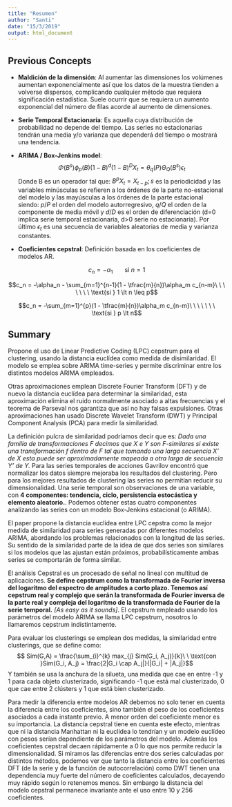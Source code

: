 ```yaml
---
title: "Resumen"
author: "Santi"
date: "15/3/2019"
output: html_document
---
```


## Previous Concepts
* __Maldición de la dimensión__: Al aumentar las dimensiones los volúmenes aumentan exponencialmente así que los datos de la muestra tienden a volverse dispersos, complicando cualquier método que requiera significación estadística. Suele ocurrir que se requiera un aumento exponencial del número de filas acorde al aumento de dimensiones.

* __Serie Temporal Estacionaria__: Es aquella cuya distribución de probabilidad no depende del tiempo. Las series no estacionarias tendrán una media y/o varianza que dependerá del tiempo o mostrará una tendencia.

* __ARIMA / Box-Jenkins model__:
$$\Phi(B^s)\phi_p(B)(1-B)^d(1-B)^D X_t = \theta_q(P)\Theta_Q(B^s) \epsilon_t$$
Donde B es un operador tal que: $B^pX_t = X_{t-p}; s$ es la periodicidad y las variables minúsculas se refieren a los órdenes de la parte no-estacional del modelo y las mayúsculas a los órdenes de la parte estacional siendo: $p/P$ el orden del modelo autorregresivo, $q/Q$ el orden de la componente de media móvil y $d/D$ es el orden de diferenciación (d=0 implica serie temporal estacionaria, d>0 serie no estacionaria). Por último $\epsilon_t$ es una secuencia de variables aleatorias de media y varianza constantes.

* __Coeficientes cepstral__: Definición basada en los coeficientes de modelos AR.

$$c_n = -\alpha_1\ \ \ \ \ \ \ \text{si }n = 1$$

$$c_n = -\alpha_n - \sum_{m=1}^{n-1}(1 - \tfrac{m}{n})\alpha_m c_{n-m}\ \ \ \ \ \ \ \text{si } 1 \lt n \leq p$$

$$c_n = -\sum_{m=1}^{p}(1 - \tfrac{m}{n})\alpha_m c_{n-m}\ \ \ \ \ \ \ \text{si } p \lt n$$


## Summary
Propone el uso de Linear Predictive Coding (LPC) cepstrum para el clustering, usando la distancia euclídea como medida de disimilaridad. El modelo se emplea sobre ARIMA time-series y permite discriminar entre los distintos modelos ARIMA empleados.

Otras aproximaciones emplean Discrete Fourier Transform (DFT) y de nuevo la distancia euclídea para determinar la similaridad, esta aproximación elimina el ruido normalmente asociado a altas frecuencias y el teorema de Parseval nos garantiza que así no hay falsas expulsiones. Otras aproximaciones han usado Discrete Wavelet Transform (DWT) y Principal Component Analysis (PCA) para medir la similaridad.

La definición pulcra de similaridad podríamos decir que es: *Dada una familia de transformaciones $F$ decimos que X e Y son $F$-similares si existe una transformación $f$ dentro de $F$ tal que tomando una larga secuencia X' de X esta puede ser aproximadamente mapeada a otra larga de secuencia Y' de Y.*
Para las series temporales de acciones Gavrilov encontró que normalizar los datos siempre mejoraba los resultados del clustering. Pero para los mejores resultados de clustering las series no permitían reducir su dimensionalidad. Una serie temporal son observaciones de una variable, con **4 componentes: tendencia, ciclo, persistencia estocástica y elemento aleatorio.**. Podemos obtener estas cuatro componentes analizando las series con un modelo Box-Jenkins estacional (o ARIMA).

El paper propone la distancia euclídea entre LPC cepstra como la mejor medida de similaridad para series generadas por diferentes modelos ARIMA, abordando los problemas relacionados con la longitud de las series. Su sentido de la similaridad parte de la idea de que dos series son similares si los modelos que las ajustan están próximos, probabilísticamente ambas series se comportarán de forma similar.

El análisis Cepstral es un procesado de señal no lineal con multitud de aplicaciones. **Se define cepstrum como la transformada de Fourier inversa del logaritmo del espectro de amplitudes a corto plazo. Tenemos así cepstrum real y complejo que serán la transformada de Fourier inversa de la parte real y compleja del logaritmo de la transformada de Fourier de la serie temporal.** *[As easy as it sounds]*. El cepstrum empleado usando los parámetros del modelo ARIMA se llama LPC cepstrum, nosotros lo llamaremos cepstrum indistintamente.

Para evaluar los clusterings se emplean dos medidas, la similaridad entre clusterings, que se define como: $$ Sim(G,A) = \frac{\sum_{i}^{k} max_{j} Sim(G_i, A_j)}{k}\ \ \text{con }Sim(G_i, A_j) = \frac{2|G_i \cap A_j|}{|G_i| + |A_j|}$$
Y también se usa la anchura de la silueta, una medida que cae en entre -1 y 1 para cada objeto clusterizado, significando -1 que está mal clusterizado, 0 que cae entre 2 clústers y 1 que está bien clusterizado.

Para medir la diferencia entre modelos AR debemos no solo tener en cuenta la diferencia entre los coeficientes, sino también el peso de los coeficientes asociados a cada instante previo. A menor orden del coeficiente menor es su importancia. La distancia cepstral tiene en cuenta este efecto, mientras que ni la distancia Manhattan ni la euclídea lo tendrían y un modelo euclídeo con pesos serían dependiente de los parámetros del modelo. Además los coeficientes cepstral decaen rápidamente a 0 lo que nos permite reducir la dimensionalidad. Si miramos las diferencias entre dos series calculadas por distintos métodos, podemos ver que tanto la distancia entre los coeficientes DFT (de la serie y de la función de autocorrelación) como DWT tienen una dependencia muy fuerte del número de coeficientes calculados, decayendo muy rápido según lo retenemos menos. Sin embargo la distancia del modelo cepstral permanece invariante ante el uso entre 10 y 256 coeficientes.


